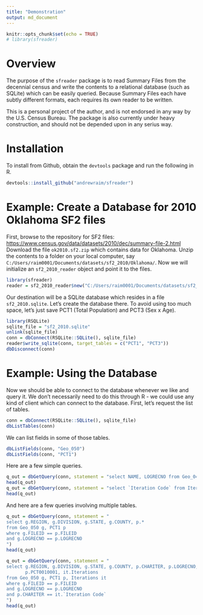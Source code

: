 ```yaml
---
title: "Demonstration"
output: md_document
---
```


```r
knitr::opts_chunk$set(echo = TRUE)
# library(sfreader)
```

# Overview
The purpose of the `sfreader` package is to read Summary Files from the
decennial census and write the contents to a relational database (such as
SQLite) which can be easily queried. Because Summary Files each have subtly
different formats, each requires its own reader to be written.

This is a personal project of the author, and is not endorsed in any way
by the U.S. Census Bureau. The package is also currently under heavy
construction, and should not be depended upon in any serius way.

# Installation
To install from Github, obtain the `devtools` package and run the following in R.

```r
devtools::install_github("andrewraim/sfreader")
```

# Example: Create a Database for 2010 Oklahoma SF2 files

First, browse to the repository for SF2 files:
<https://www.census.gov/data/datasets/2010/dec/summary-file-2.html>
Download the file `ok2010.sf2.zip` which contains data for Oklahoma.
Unzip the contents to a folder on your local computer, say
`C:/Users/raim0001/Documents/datasets/sf2_2010/Oklahoma/`.
Now we will initialize an `sf2_2010_reader` object and point it to
the files.

```r
library(sfreader)
reader = sf2_2010_reader$new("C:/Users/raim0001/Documents/datasets/sf2_2010/Oklahoma/")
```

Our destination will be a SQLite database which resides in a file `sf2_2010.sqlite`.
Let's create the database there. To avoid using too much space, let's just save 
PCT1 (Total Population) and PCT3 (Sex x Age).
```r
library(RSQLite)
sqlite_file = "sf2_2010.sqlite"
unlink(sqlite_file)
conn = dbConnect(RSQLite::SQLite(), sqlite_file)
reader$write_sqlite(conn, target_tables = c("PCT1", "PCT3"))
dbDisconnect(conn)
```

# Example: Using the Database
Now we should be able to connect to the database whenever we like and query
it. We don't necessarily need to do this through R - we could use any kind of client 
which can connect to the database. First, let's request the list of tables.
```r
conn = dbConnect(RSQLite::SQLite(), sqlite_file)
dbListTables(conn)
```

We can list fields in some of those tables.
```r
dbListFields(conn, "Geo_050")
dbListFields(conn, "PCT1")
```

Here are a few simple queries.
```r
q_out = dbGetQuery(conn, statement = "select NAME, LOGRECNO from Geo_040")
head(q_out)
q_out = dbGetQuery(conn, statement = "select `Iteration Code` from Iterations")
head(q_out)
```

And here are a few queries involving multiple tables.
```r
q_out = dbGetQuery(conn, statement = "
select g.REGION, g.DIVISION, g.STATE, g.COUNTY, p.*
from Geo_050 g, PCT1 p
where g.FILEID == p.FILEID
and g.LOGRECNO == p.LOGRECNO
")
head(q_out)

q_out = dbGetQuery(conn, statement = "
select g.REGION, g.DIVISION, g.STATE, g.COUNTY, p.CHARITER, p.LOGRECNO,
       p.PCT0010001, it.Iterations
from Geo_050 g, PCT1 p, Iterations it
where g.FILEID == p.FILEID
and g.LOGRECNO == p.LOGRECNO
and p.CHARITER == it.`Iteration Code`
")
head(q_out)
```

